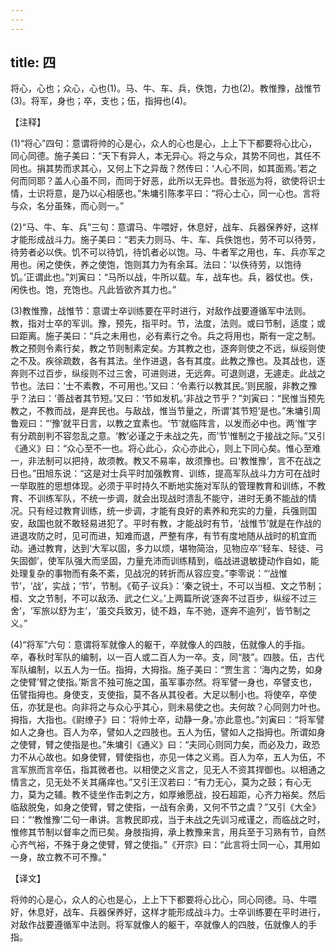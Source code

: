 ```yaml
---
---
---
```

title: 四
---



将心，心也；众心，心也(1)。马、牛、车、兵，佚饱，力也(2)。教惟豫，战惟节(3)。将军，身也；卒，支也；伍，指拇也(4)。

【注释】

(1)“将心”四句：意谓将帅的心是心，众人的心也是心，上上下下都要将心比心，同心同德。施子美曰：“天下有异人，本无异心。将之与众，其势不同也，其任不同也。捐其势而求其心，又何上下之异哉？然传曰：‘人心不同，如其面焉。’若之何而同耶？盖人心虽不同，而同于好恶，此所以无异也。昔张巡为将，欲使将识士情，士识将意，是乃以心相感也。”朱墉引陈孝平曰：“将心士心，同一心也。言将与众，名分虽殊，而心则一。”

(2)“马、牛、车、兵”三句：意谓马、牛喂好，休息好，战车、兵器保养好，这样才能形成战斗力。施子美曰：“若夫力则马、牛、车、兵佚饱也，劳不可以待劳，待劳者必以佚。饥不可以待饥，待饥者必以饱。马、牛者军之用也，车、兵亦军之用也。闲之使佚，养之使饱，饱则其力为有余耳。法曰：‘以佚待劳，以饱待饥。’正谓此也。”刘寅曰：“马所以战，牛所以载。车，战车也。兵，器仗也。佚，闲佚也。饱，充饱也。凡此皆欲齐其力也。”

(3)教惟豫，战惟节：意谓士卒训练要在平时进行，对敌作战要遵循军中法则。教，指对士卒的军训。豫，预先，指平时。节，法度，法则。或曰节制，适度；或曰距离。施子美曰：“兵之未用也，必有素行之令。兵之将用也，斯有一定之制。教之预则令素行矣，教之节则制素定矣。方其教之也，逐奔则使之不远，纵绥则使之不及。疾徐疏数，各有其法。坐作进退，各有其度。此教之豫也。及其战也，逐奔则不过百步，纵绥则不过三舍，可进则进，无远奔。可退则退，无遽走。此战之节也。法曰：‘士不素教，不可用也。’又曰：‘令素行以教其民。’则民服，非教之豫乎？法曰：‘善战者其节短。’又曰：‘节如发机。’非战之节乎？”刘寅曰：“民惟当预先教之，不教而战，是弃民也。与敌战，惟当节量之，所谓‘其节短’是也。”朱墉引周鲁观曰：“‘豫’就平日言，以教之宜素也。‘节’就临阵言，以发而必中也。两‘惟’字有分疏剖判不容忽乱之意。‘教’必谨之于未战之先，而‘节’惟制之于接战之际。”又引《通义》曰：“众心至不一也。将心此心，众心亦此心，则上下同心矣。惟心至难一，非法制可以把持，故须教。教又不易率，故须豫也。曰‘教惟豫’，言不在战之日也。”田旭东说：“这是对士兵平时加强教育、训练，提高军队战斗力方可在战时一举取胜的思想体现。必须于平时持久不断地实施对军队的管理教育和训练，不教育、不训练军队，不统一步调，就会出现战时溃乱不能守，进时无勇不能战的情况。只有经过教育训练，统一步调，才能有良好的素养和充实的力量，兵强则国安，敌国也就不敢轻易进犯了。平时有教，才能战时有节，‘战惟节’就是在作战的进退攻防之时，见可而进，知难而退，严整有序，有节有度地随从战时的机宜而动。通过教育，达到‘大军以固，多力以烦，堪物简治，见物应卒’‘轻车、轻徒、弓矢固御’，使军队强大而坚固，力量充沛而训练精到，临战进退敏捷动作自如，能处理复杂的事物而有条不紊，见战况的转折而从容应变。”李零说：“‘战惟节’，‘战’，实战；‘节’，节制。《荀子·议兵》：‘秦之锐士，不可以当桓、文之节制；桓、文之节制，不可以敌汤、武之仁义。’上两篇所说‘逐奔不过百步，纵绥不过三舍’，‘军旅以舒为主’，‘虽交兵致刃，徒不趋，车不驰，逐奔不逾列’，皆节制之义。”

(4)“将军”六句：意谓将军就像人的躯干，卒就像人的四肢，伍就像人的手指。卒，春秋时军队的编制，以一百人或二百人为一卒。支，同“肢”。四肢。伍，古代军队编制，以五人为一伍。指拇，大拇指。施子美曰：“贾生言：‘海内之势，如身之使臂’臂之使指。’斯言不独可施之国，虽军事亦然。将军譬一身也，卒譬支也，伍譬指拇也。身使支，支使指，莫不各从其役者。大足以制小也。将使卒，卒使伍，亦犹是也。向非将之与众心乎其心，则未易使之也。夫何故？心同则力叶也。拇指，大指也。《尉缭子》曰：‘将帅士卒，动静一身。’亦此意也。”刘寅曰：“将军譬如人之身也。百人为卒，譬如人之四肢也。五人为伍，譬如人之指拇也。所谓如身之使臂，臂之使指是也。”朱墉引《通义》曰：“夫同心则同力矣，而必及力，政恐力不从心故也。如身使臂，臂使指也，亦见一体之义焉。百人为卒，五人为伍，不言军旅而言卒伍，指其微者也。以相使之义言之，见无人不资其捍御也。以相通之情言之，见无处不关其痛痒也。”又引王汉若曰：“有力无心，莫为之鼓；有心无力，莫为之辅。教不徒坐作击刺之方，如厚飨愿战，投石超距，心齐力裕矣。然后临敌脱兔，如身之使臂，臂之使指，一战有余勇，又何不节之虞？”又引《大全》曰：“‘教惟豫’二句一串讲。言教民即戎，当于未战之先训习戒谨之，而临战之时，惟修其节制以督率之而已矣。身肢指拇，承上教豫来言，用兵至于习熟有节，自然心齐气裕，不殊于身之使臂，臂之使指。”《开宗》曰：“此言将士同一心，其用如一身，故立教不可不豫。”

【译文】

将帅的心是心，众人的心也是心，上上下下都要将心比心，同心同德。马、牛喂好，休息好，战车、兵器保养好，这样才能形成战斗力。士卒训练要在平时进行，对敌作战要遵循军中法则。将军就像人的躯干，卒就像人的四肢，伍就像人的手指。